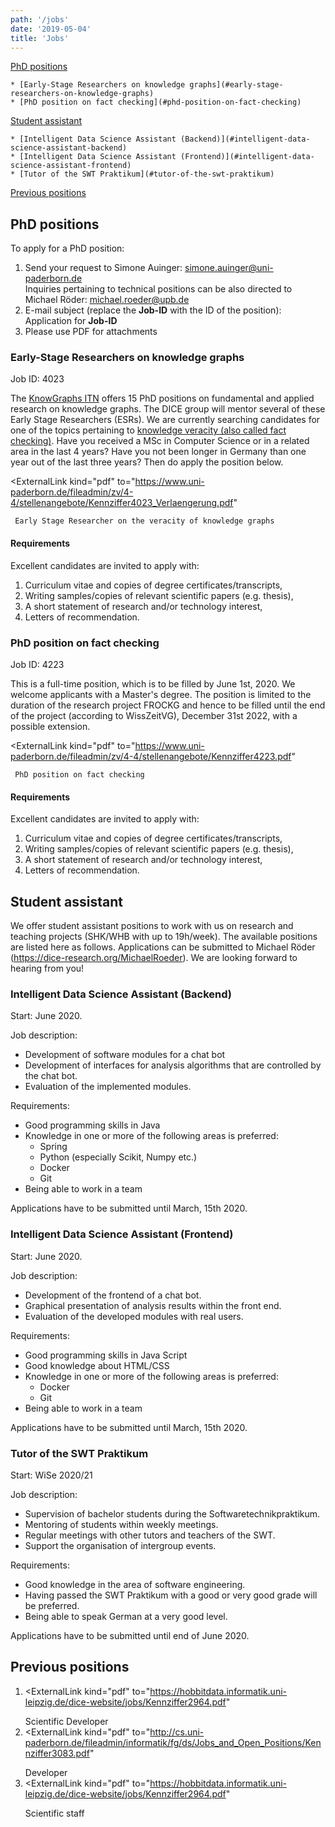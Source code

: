 ```yaml
---
path: '/jobs'
date: '2019-05-04'
title: 'Jobs'
---
```


[PhD positions](#phd-positions)

    * [Early-Stage Researchers on knowledge graphs](#early-stage-researchers-on-knowledge-graphs)
    * [PhD position on fact checking](#phd-position-on-fact-checking)

[Student assistant](#student-assistant)

    * [Intelligent Data Science Assistant (Backend)](#intelligent-data-science-assistant-backend)
    * [Intelligent Data Science Assistant (Frontend)](#intelligent-data-science-assistant-frontend)
    * [Tutor of the SWT Praktikum](#tutor-of-the-swt-praktikum)

[Previous positions](#previous-positions)

## PhD positions

To apply for a PhD position:

1. Send your request to Simone Auinger: <a href="mailto:simone.auinger@uni-paderborn.de">simone.auinger@uni-paderborn.de</a>  
   Inquiries pertaining to technical positions can be also directed to Michael Röder: <a href="mailto:michael.roeder@upb.de">michael.roeder@upb.de</a>
2. E-mail subject (replace the __Job-ID__ with the ID of the position): Application for __Job-ID__
3. Please use PDF for attachments

### Early-Stage Researchers on knowledge graphs

Job ID: 4023

The [KnowGraphs ITN](https://kg.codezen.net) offers 15 PhD positions on fundamental and applied research on knowledge graphs. The DICE group will mentor several of these Early Stage Researchers (ESRs). We are currently searching candidates for one of the topics pertaining to [knowledge veracity (also called fact checking)](https://www.uni-paderborn.de/fileadmin/zv/4-4/stellenangebote/Kennziffer4025_Verlaengerung.pdf). Have you received a MSc in Computer Science or in a related area in the last 4 years? Have you not been longer in Germany than one year out of the last three years? Then do apply the position below.

<ExternalLink
     kind="pdf"
     to="https://www.uni-paderborn.de/fileadmin/zv/4-4/stellenangebote/Kennziffer4023_Verlaengerung.pdf"
   >
     Early Stage Researcher on the veracity of knowledge graphs
   </ExternalLink>

#### Requirements

Excellent candidates are invited to apply with:

1. Curriculum vitae and copies of degree certificates/transcripts,
2. Writing samples/copies of relevant scientific papers (e.g. thesis),
3. A short statement of research and/or technology interest,
4. Letters of recommendation.

### PhD position on fact checking

Job ID: 4223

This is a full-time position, which is to be filled by June 1st, 2020. We welcome applicants with a Master's degree. The position is limited to the duration of the research project FROCKG and hence to be filled until the end of the project (according to WissZeitVG), December 31st 2022, with a possible extension.

<ExternalLink
     kind="pdf"
     to="https://www.uni-paderborn.de/fileadmin/zv/4-4/stellenangebote/Kennziffer4223.pdf"
   >
     PhD position on fact checking
   </ExternalLink>

#### Requirements

Excellent candidates are invited to apply with:

1. Curriculum vitae and copies of degree certificates/transcripts,
2. Writing samples/copies of relevant scientific papers (e.g. thesis),
3. A short statement of research and/or technology interest,
4. Letters of recommendation.

## Student assistant

We offer student assistant positions to work with us on research and teaching projects (SHK/WHB with up to 19h/week). The available positions are listed here as follows. Applications can be submitted to Michael Röder (https://dice-research.org/MichaelRoeder). We are looking forward to hearing from you!

### Intelligent Data Science Assistant (Backend)

Start: June 2020.

Job description:
* Development of software modules for a chat bot
* Development of interfaces for analysis algorithms that are controlled by the chat bot.
* Evaluation of the implemented modules.

Requirements:
* Good programming skills in Java
* Knowledge in one or more of the following areas is preferred:
   * Spring
   * Python (especially Scikit, Numpy etc.)
   * Docker
   * Git
* Being able to work in a team

Applications have to be submitted until March, 15th 2020.

### Intelligent Data Science Assistant (Frontend)

Start: June 2020.

Job description:
* Development of the frontend of a chat bot.
* Graphical presentation of analysis results within the front end.
* Evaluation of the developed modules with real users.

Requirements:
* Good programming skills in Java Script
* Good knowledge about HTML/CSS
* Knowledge in one or more of the following areas is preferred:
   * Docker
   * Git
* Being able to work in a team

Applications have to be submitted until March, 15th 2020.

### Tutor of the SWT Praktikum

Start: WiSe 2020/21

Job description:
* Supervision of bachelor students during the Softwaretechnikpraktikum.
* Mentoring of students within weekly meetings.
* Regular meetings with other tutors and teachers of the SWT.
* Support the organisation of intergroup events.

Requirements:
* Good knowledge in the area of software engineering.
* Having passed the SWT Praktikum with a good or very good grade will be preferred.
* Being able to speak German at a very good level.

Applications have to be submitted until end of June 2020.

## Previous positions

1. <ExternalLink
     kind="pdf"
     to="https://hobbitdata.informatik.uni-leipzig.de/dice-website/jobs/Kennziffer2964.pdf"
   >
     Scientific Developer
   </ExternalLink>
2. <ExternalLink
     kind="pdf"
     to="http://cs.uni-paderborn.de/fileadmin/informatik/fg/ds/Jobs_and_Open_Positions/Kennziffer3083.pdf"
   >
     Developer
   </ExternalLink>
3. <ExternalLink
     kind="pdf"
     to="https://hobbitdata.informatik.uni-leipzig.de/dice-website/jobs/Kennziffer2964.pdf"
   >
     Scientific staff
   </ExternalLink>

